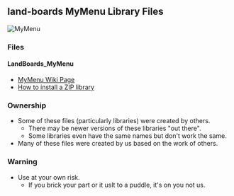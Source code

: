 == land-boards MyMenu Library Files ==

<img src="http://land-boards.com/blwiki/images/5/52/MyMenu-X2-both-sides-600px.jpg" alt="MyMenu" title="MyMenu" />

=== Files ===

==== LandBoards_MyMenu ====

* [http://land-boards.com/blwiki/index.php?title=MyMenu MyMenu Wiki Page]
* [https://www.arduino.cc/en/Guide/Libraries#toc4 How to install a ZIP library]


=== Ownership ===

* Some of these files (particularly libraries) were created by others.
** There may be newer versions of these libraries "out there".
** Some libraries even have the same names but don't work the same.
* Many of these files were created by us based on the work of others.

=== Warning ===

* Use at your own risk.
** If you brick your part or it uslt to a puddle, it's on you not us.
